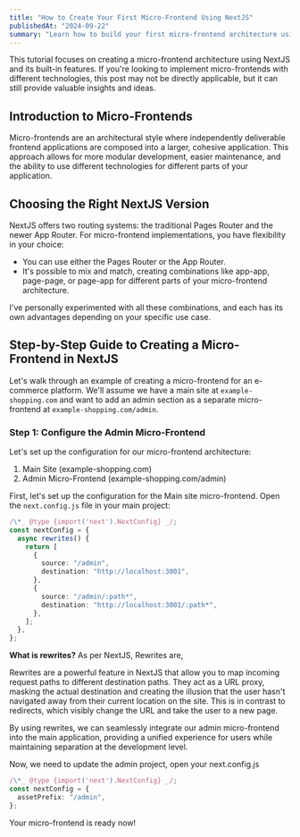 ```yaml
---
title: "How to Create Your First Micro-Frontend Using NextJS"
publishedAt: "2024-09-22"
summary: "Learn how to build your first micro-frontend architecture using NextJS, exploring the benefits of modular development and strategies for seamless integration in modern web applications."
---
```


This tutorial focuses on creating a micro-frontend architecture using NextJS and its built-in features. If you're looking to implement micro-frontends with different technologies, this post may not be directly applicable, but it can still provide valuable insights and ideas.

## Introduction to Micro-Frontends

Micro-frontends are an architectural style where independently deliverable frontend applications are composed into a larger, cohesive application. This approach allows for more modular development, easier maintenance, and the ability to use different technologies for different parts of your application.

## Choosing the Right NextJS Version

NextJS offers two routing systems: the traditional Pages Router and the newer App Router. For micro-frontend implementations, you have flexibility in your choice:

- You can use either the Pages Router or the App Router.
- It's possible to mix and match, creating combinations like app-app, page-page, or page-app for different parts of your micro-frontend architecture.

I've personally experimented with all these combinations, and each has its own advantages depending on your specific use case.

## Step-by-Step Guide to Creating a Micro-Frontend in NextJS

Let's walk through an example of creating a micro-frontend for an e-commerce platform. We'll assume we have a main site at `example-shopping.com` and want to add an admin section as a separate micro-frontend at `example-shopping.com/admin`.

### Step 1: Configure the Admin Micro-Frontend

Let's set up the configuration for our micro-frontend architecture:

1. Main Site (example-shopping.com)
2. Admin Micro-Frontend (example-shopping.com/admin)

First, let's set up the configuration for the Main site micro-frontend. Open the `next.config.js` file in your main project:

```ts
/\*_ @type {import('next').NextConfig} _/;
const nextConfig = {
  async rewrites() {
    return [
      {
        source: "/admin",
        destination: "http://localhost:3001",
      },
      {
        source: "/admin/:path*",
        destination: "http://localhost:3001/:path*",
      },
    ];
  },
};
```

**What is rewrites?**
As per NextJS, Rewrites are,

Rewrites are a powerful feature in NextJS that allow you to map incoming request paths to different destination paths. They act as a URL proxy, masking the actual destination and creating the illusion that the user hasn't navigated away from their current location on the site. This is in contrast to redirects, which visibly change the URL and take the user to a new page.

By using rewrites, we can seamlessly integrate our admin micro-frontend into the main application, providing a unified experience for users while maintaining separation at the development level.

Now, we need to update the admin project, open your next.config.js

```ts
/\*_ @type {import('next').NextConfig} _/;
const nextConfig = {
  assetPrefix: "/admin",
};
```

Your micro-frontend is ready now!
